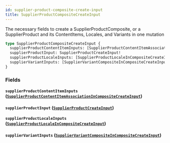 ```yaml
---
id: supplier-product-composite-create-input
title: SupplierProductCompositeCreateInput
---
```



The necessary fields to create a SupplierProductComposite, or a SupplierProduct
and its ContentItems, Locales, and Variants in one mutation


```graphql
type SupplierProductCompositeCreateInput {
  supplierProductContentItemInputs: [SupplierProductContentItemAssociationInCompositeCreateInput]
  supplierProductInput: SupplierProductCreateInput!
  supplierProductLocaleInputs: [SupplierProductLocaleInCompositeCreateInput]
  supplierVariantInputs: [SupplierVariantCompositeInCompositeCreateInput]
}
```


### Fields

#### `supplierProductContentItemInputs` ([`SupplierProductContentItemAssociationInCompositeCreateInput`](/developers/supplier-apis/supply-api/graphql/reference/inputs/supplier-product-content-item-association-in-composite-create-input))




#### `supplierProductInput` ([`SupplierProductCreateInput`](/developers/supplier-apis/supply-api/graphql/reference/inputs/supplier-product-create-input))




#### `supplierProductLocaleInputs` ([`SupplierProductLocaleInCompositeCreateInput`](/developers/supplier-apis/supply-api/graphql/reference/inputs/supplier-product-locale-in-composite-create-input))




#### `supplierVariantInputs` ([`SupplierVariantCompositeInCompositeCreateInput`](/developers/supplier-apis/supply-api/graphql/reference/inputs/supplier-variant-composite-in-composite-create-input))






